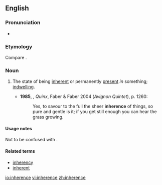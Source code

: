 ==English==
{{wikipedia}}
===Pronunciation===
*{{a|UK}} {{IPA|/ɪnˈhɪəɹəns/}}

===Etymology===
Compare {{etyl|fr|-}} {{term|inhérence|lang=fr}}.

===Noun===
{{en-noun|-}}

# The state of being [[inherent]] or permanently [[present]] ''in'' something; [[indwelling]].
#: {{rfquotek|Jeremy Taylor}}
#*'''1985''', {{w|Lawrence Durrell}}, ''Quinx'', Faber & Faber 2004 (''Avignon Quintet''), p. 1260:
#*:Yes, to savour to the full the sheer '''inherence''' of things, so pure and gentle is it; if you get still enough you can hear the grass growing.

====Usage notes====
Not to be confused with {{term|inherency|lang=en}}.

====Related terms====
* [[inherency]]
* [[inherent]]

[[io:inherence]]
[[vi:inherence]]
[[zh:inherence]]